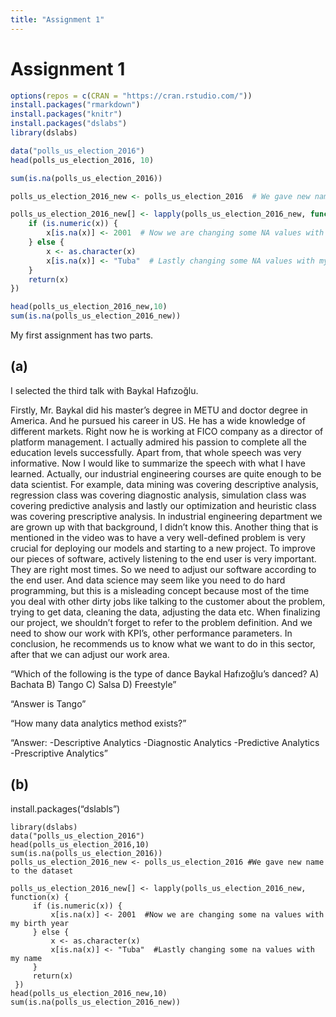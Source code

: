 ```yaml
---
title: "Assignment 1"
---
```


# Assignment 1

```r
options(repos = c(CRAN = "https://cran.rstudio.com/"))
install.packages("rmarkdown")
install.packages("knitr")
install.packages("dslabs")
library(dslabs)

data("polls_us_election_2016")
head(polls_us_election_2016, 10)

sum(is.na(polls_us_election_2016))

polls_us_election_2016_new <- polls_us_election_2016  # We gave new name to the dataset

polls_us_election_2016_new[] <- lapply(polls_us_election_2016_new, function(x) {
    if (is.numeric(x)) {
        x[is.na(x)] <- 2001  # Now we are changing some NA values with my birth year
    } else {
        x <- as.character(x)
        x[is.na(x)] <- "Tuba"  # Lastly changing some NA values with my name
    }
    return(x)
})

head(polls_us_election_2016_new,10)
sum(is.na(polls_us_election_2016_new))
```

My first assignment has two parts.

## (a)

I selected the third talk with Baykal Hafızoğlu.

Firstly, Mr. Baykal did his master's degree in METU and doctor degree in America. And he pursued his career in US. He has a wide knowledge of different markets. Right now he is working at FICO company as a director of platform management. I actually admired his passion to complete all the education levels successfully. Apart from, that whole speech was very informative. Now I would like to summarize the speech with what I have learned. Actually, our industrial engineering courses are quite enough to be data scientist. For example, data mining was covering descriptive analysis, regression class was covering diagnostic analysis, simulation class was covering predictive analysis and lastly our optimization and heuristic class was covering prescriptive analysis. In industrial engineering department we are grown up with that background, I didn't know this. Another thing that is mentioned in the video was to have a very well-defined problem is very crucial for deploying our models and starting to a new project. To improve our pieces of software, actively listening to the end user is very important. They are right most times. So we need to adjust our software according to the end user. And data science may seem like you need to do hard programming, but this is a misleading concept because most of the time you deal with other dirty jobs like talking to the customer about the problem, trying to get data, cleaning the data, adjusting the data etc. When finalizing our project, we shouldn't forget to refer to the problem definition. And we need to show our work with KPI's, other performance parameters. In conclusion, he recommends us to know what we want to do in this sector, after that we can adjust our work area.

"Which of the following is the type of dance Baykal Hafızoğlu's danced? A) Bachata B) Tango C) Salsa D) Freestyle"

"Answer is Tango"

"How many data analytics method exists?"

"Answer: -Descriptive Analytics -Diagnostic Analytics -Predictive Analytics -Prescriptive Analytics"

## (b)

install.packages("dslabls")

```         
library(dslabs) 
data("polls_us_election_2016") 
head(polls_us_election_2016,10)
sum(is.na(polls_us_election_2016))
polls_us_election_2016_new <- polls_us_election_2016 #We gave new name to the dataset

polls_us_election_2016_new[] <- lapply(polls_us_election_2016_new, function(x) {
     if (is.numeric(x)) {
         x[is.na(x)] <- 2001  #Now we are changing some na values with my birth year
     } else {
         x <- as.character(x)
         x[is.na(x)] <- "Tuba"  #Lastly changing some na values with my name
     }
     return(x)
 })
head(polls_us_election_2016_new,10)
sum(is.na(polls_us_election_2016_new))
```
